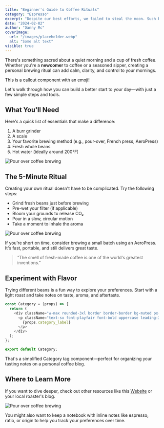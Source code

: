 ```yaml
---
title: "Beginner's Guide to Coffee Rituals"
category: "Espresso"
excerpt: "Despite our best efforts, we failed to steal the moon. Such brilliance is too elusive for one's mind. We have come beyond our own aspirations."
date: "2024-02-02"
author: "Danny Mc"
coverImage:
  url: "/images/placeholder.webp"
  alt: "Some alt text"
visible: true
---
```


There's something sacred about a quiet morning and a cup of fresh coffee. Whether you're a **newcomer** to coffee or a seasoned sipper, creating a personal brewing ritual can add calm, clarity, and control to your mornings.

<Callout emoji="💡">This is a callout component with an emoji!</Callout>

Let's walk through how you can build a better start to your day—with just a few simple steps and tools.

## What You'll Need

Here's a quick list of essentials that make a difference:

1. A burr grinder
2. A scale
3. Your favorite brewing method (e.g., pour-over, French press, AeroPress)
4. Fresh whole beans
5. Hot water (ideally around 200°F)

<Image
  src="/images/placeholder.webp"
  alt="Pour over coffee brewing"
  caption="Brewing coffee with a pour-over on a quiet morning."
/>

## The 5-Minute Ritual

Creating your own ritual doesn't have to be complicated. Try the following steps:

- Grind fresh beans just before brewing
- Pre-wet your filter (if applicable)
- Bloom your grounds to release CO₂
- Pour in a slow, circular motion
- Take a moment to inhale the aroma

<Image
  src="/images/placeholder.webp"
  alt="Pour over coffee brewing"
  caption="Brewing coffee with a pour-over on a quiet morning."
/>

If you're short on time, consider brewing a small batch using an AeroPress. It's fast, portable, and still delivers great taste.

> “The smell of fresh-made coffee is one of the world's greatest inventions.”  

## Experiment with Flavor

Trying different beans is a fun way to explore your preferences. Start with a light roast and take notes on taste, aroma, and aftertaste.

```javascript
const Category = (props) => {
  return (
    <div className="w-max rounded-3xl border border-border bg-muted px-3 py-2">
      <p className="text-sx font-playfair font-bold uppercase leading-3 tracking-widest text-foreground lg:text-sm">
        {props.category_label}
      </p>
    </div>
  );
};

export default Category;
```

That's a simplified <InlineCode>Category</InlineCode> tag component—perfect for organizing your tasting notes on a personal coffee blog.

## Where to Learn More

If you want to dive deeper, check out other resources like this [Website](https://example.com/) or your local roaster's blog.

<Image
  src="/images/placeholder.webp"
  alt="Pour over coffee brewing"
  caption="Brewing coffee with a pour-over on a quiet morning."
/>

You might also want to keep a notebook with inline notes like <InlineCode>espresso</InlineCode>, <InlineCode>ratio</InlineCode>, or <InlineCode>origin</InlineCode> to help you track your preferences over time.
